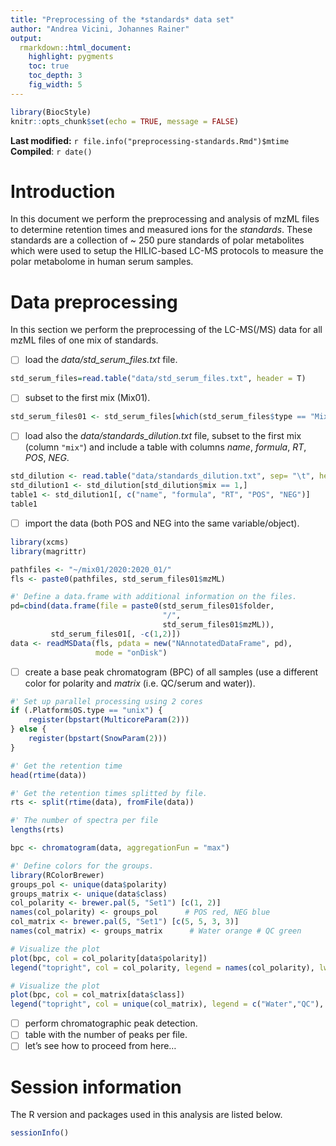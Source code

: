 ```yaml
---
title: "Preprocessing of the *standards* data set"
author: "Andrea Vicini, Johannes Rainer"
output:
  rmarkdown::html_document:
    highlight: pygments
    toc: true
    toc_depth: 3
    fig_width: 5
---
```


```r
library(BiocStyle)
knitr::opts_chunk$set(echo = TRUE, message = FALSE)
```

**Last modified:** `r file.info("preprocessing-standards.Rmd")$mtime`<br />
**Compiled**: `r date()`

# Introduction

In this document we perform the preprocessing and analysis of mzML files to
determine retention times and measured ions for the *standards*. These standards
are a collection of ~ 250 pure standards of polar metabolites which were used to
setup the HILIC-based LC-MS protocols to measure the polar metabolome in human
serum samples.


# Data preprocessing

In this section we perform the preprocessing of the LC-MS(/MS) data for all
mzML files of one mix of standards.


- [ ] load the *data/std_serum_files.txt* file.
```r
std_serum_files=read.table("data/std_serum_files.txt", header = T)

```


- [ ] subset to the first mix (Mix01).
```r
std_serum_files01 <- std_serum_files[which(std_serum_files$type == "Mix01"),]
```

- [ ] load also the *data/standards_dilution.txt* file, subset to the first mix
  (column `"mix"`) and include a table with columns *name*, *formula*, *RT*, 
  *POS*, *NEG*.
```r
std_dilution <- read.table("data/standards_dilution.txt", sep= "\t", header = T)
std_dilution1 <- std_dilution[std_dilution$mix == 1,]
table1 <- std_dilution1[, c("name", "formula", "RT", "POS", "NEG")]
table1
```

- [ ] import the data (both POS and NEG into the same variable/object).

```r
library(xcms)
library(magrittr)

pathfiles <- "~/mix01/2020:2020_01/"
fls <- paste0(pathfiles, std_serum_files01$mzML)

#' Define a data.frame with additional information on the files.
pd=cbind(data.frame(file = paste0(std_serum_files01$folder,
                                  "/",
                                  std_serum_files01$mzML)),
         std_serum_files01[, -c(1,2)])
data <- readMSData(fls, pdata = new("NAnnotatedDataFrame", pd),
                   mode = "onDisk") 
```

- [ ] create a base peak chromatogram (BPC) of all samples (use a different
  color for polarity and *matrix* (i.e. QC/serum and water)).
  
```r
#' Set up parallel processing using 2 cores
if (.Platform$OS.type == "unix") {
    register(bpstart(MulticoreParam(2)))
} else {
    register(bpstart(SnowParam(2)))
}
```

```r
#' Get the retention time
head(rtime(data))

#' Get the retention times splitted by file.
rts <- split(rtime(data), fromFile(data))

#' The number of spectra per file
lengths(rts) 
```

```r
bpc <- chromatogram(data, aggregationFun = "max")

#' Define colors for the groups.
library(RColorBrewer)
groups_pol <- unique(data$polarity)
groups_matrix <- unique(data$class)
col_polarity <- brewer.pal(5, "Set1") [c(1, 2)]
names(col_polarity) <- groups_pol      # POS red, NEG blue
col_matrix <- brewer.pal(5, "Set1") [c(5, 5, 3, 3)]
names(col_matrix) <- groups_matrix      # Water orange # QC green
```
                      
```r
# Visualize the plot
plot(bpc, col = col_polarity[data$polarity])
legend("topright", col = col_polarity, legend = names(col_polarity), lwd = 2)
```

                      
```r
# Visualize the plot
plot(bpc, col = col_matrix[data$class])
legend("topright", col = unique(col_matrix), legend = c("Water","QC"), lwd = 2)
```

- [ ] perform chromatographic peak detection.
- [ ] table with the number of peaks per file.
- [ ] let's see how to proceed from here...


# Session information

The R version and packages used in this analysis are listed below.

```r
sessionInfo()
```
